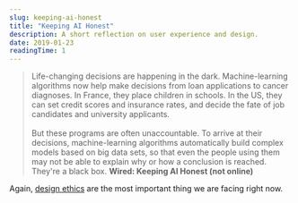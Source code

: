 ```yaml
---
slug: keeping-ai-honest
title: "Keeping AI Honest"
description: A short reflection on user experience and design.
date: 2019-01-23
readingTime: 1
---
```


>Life-changing decisions are happening in the dark. Machine-learning algorithms now help make decisions from loan applications to cancer diagnoses. In France, they place children in schools. In the US, they can set credit scores and insurance rates, and decide the fate of job candidates and university applicants. <br /><br />
But these programs are often unaccountable. To arrive at their decisions, machine-learning algorithms automatically build complex models based on big data sets, so that even the people using them may not be able to explain why or how a conclusion is reached. They're a black box.
**Wired: Keeping AI Honest (not online)**

Again, <a href="/moral-implications-apps/">design ethics</a> are the most important thing we are facing right now.